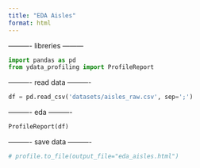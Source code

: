 ```yaml
---
title: "EDA Aisles"
format: html
---
```


---------- libreries ---------
```python
import pandas as pd
from ydata_profiling import ProfileReport
```

---------- read data ----------
```python
df = pd.read_csv('datasets/aisles_raw.csv', sep=';')
```

---------- eda ----------
```python
ProfileReport(df)
```

---------- save data ----------
```python
# profile.to_file(output_file="eda_aisles.html")
```
